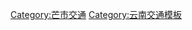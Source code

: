 <div style="position: relative; font-size:smaller" class="center">
{{Image label begin|image=芒市交通图.svg|width={{{1|700}}}|link=}}
{{Image label|x=450|y=34|scale={{{1|700}}}/1840|text=[[梁河县|<small style="color: black;background-color:white">梁&nbsp;河&nbsp;方&nbsp;向</small>]]}}
{{Image label|x=1813|y=34|scale={{{1|700}}}/1840|text=[[隆阳区|<small style="color: black;background-color:white;line-height:1.5em;">保<br>山<br>方<br>向</small>]]}}
{{Image label|x=1813|y=600|scale={{{1|700}}}/1840|text=[[勐糯镇|<small style="color: black;background-color:white;line-height:1.5em;">勐<br>糯<br>方<br>向</small>]]}}
{{Image label|x=25|y=1075|scale={{{1|700}}}/1840|text=[[陇川县|<small style="color: black;background-color:white;line-height:1.5em;">陇<br>川<br>方<br>向</small>]]}}
{{Image label|x=25|y=1573|scale={{{1|700}}}/1840|text=[[瑞丽市|<small style="color: black;background-color:white;">瑞&nbsp;丽&nbsp;方&nbsp;向</small>]]}}
<!--图例-->
{{Image label|x=170|y=40|scale={{{1|700}}}/1840|text=图&nbsp;&nbsp;&nbsp;&nbsp;&nbsp;&nbsp;例}}
{{Image label|x=175|y=90|scale={{{1|700}}}/1840|text=[[云南高速公路|<small style="color: black;">高速公路及出入口</small>]]}}
{{Image label|x=175|y=140|scale={{{1|700}}}/1840|text=[[中华人民共和国国道|<small style="color: black;">国道</small>]]}}
{{Image label|x=175|y=195|scale={{{1|700}}}/1840|text=[[云南省道|<small style="color: black;">省道</small>]]}}
{{Image label|x=175|y=255|scale={{{1|700}}}/1840|text=<small style="color: black;">其他公路</small>}}
{{Image label|x=175|y=310|scale={{{1|700}}}/1840|text=[[云南省铁路运输|<small style="color: black;">铁路及车站&nbsp;(在建)</small>]]}}
{{Image label|x=175|y=370|scale={{{1|700}}}/1840|text=[[德宏芒市机场|<small style="color: black;">德宏芒市机场</small>]]}}
{{Image label|x=175|y=430|scale={{{1|700}}}/1840|text=<small style="color: black; font-size:7px;">乡镇</small>}}
{{Image label|x=175|y=490|scale={{{1|700}}}/1840|text=<small style="color: black; font-size:7px;">其他地点</small>}}
<!--水系-->
{{Image label|x=1520|y=1540|scale={{{1|700}}}/1840|text=[[怒江|<small style="color: #00477D;">怒</small>]]}}
{{Image label|x=1690|y=1500|scale={{{1|700}}}/1840|text=[[怒江|<small style="color: #00477D;">江</small>]]}}
{{Image label|x=580|y=660|scale={{{1|700}}}/1840|text=[[瑞丽江|<small style="color: #00477D;">龙</small>]]}}
{{Image label|x=460|y=740|scale={{{1|700}}}/1840|text=[[瑞丽江|<small style="color: #00477D;">川</small>]]}}
{{Image label|x=370|y=830|scale={{{1|700}}}/1840|text=[[瑞丽江|<small style="color: #00477D;">江</small>]]}}
{{Image label|x=650|y=1095|scale={{{1|700}}}/1840|text=[[芒市河|<small style="color: #00477D;">芒</small>]]}}
{{Image label|x=600|y=1150|scale={{{1|700}}}/1840|text=[[芒市河|<small style="color: #00477D;">市</small>]]}}
{{Image label|x=550|y=1200|scale={{{1|700}}}/1840|text=[[芒市河|<small style="color: #00477D;">河</small>]]}}
{{Image label|x=150|y=1100|scale={{{1|700}}}/1840|text=[[龙江水电站|<small style="color: #00477D;">龙江水库</small>]]}}
{{Image label|x=900|y=130|scale={{{1|700}}}/1840|text=[[弄另水电站|<small style="color: #00477D;">弄另水库</small>]]}}
<!--相邻地区-->
{{Image label|x=800|y=1570|scale={{{1|700}}}/1840|text=[[木姐县|<span style="color: #704214;">'''缅甸&nbsp;木姐县'''</span>]]}}
{{Image label|x=1600|y=1570|scale={{{1|700}}}/1840|text=[[果敢|<span style="color: #704214;">'''缅甸&nbsp;果敢自治区'''</span>]]}}
{{Image label|x=240|y=1520|scale={{{1|700}}}/1840|text=[[瑞丽市|<span style="color: black">'''瑞丽市'''</span>]]}}
{{Image label|x=240|y=700|scale={{{1|700}}}/1840|text=[[陇川县|<span style="color: black">'''陇川县'''</span>]]}}
{{Image label|x=50|y=1275|scale={{{1|700}}}/1840|text=[[陇川县|<span style="color: black">'''陇川县'''</span>]]}}
{{Image label|x=600|y=150|scale={{{1|700}}}/1840|text=[[梁河县|<span style="color: black">'''梁河县'''</span>]]}}
{{Image label|x=1350|y=150|scale={{{1|700}}}/1840|text=[[龙陵县|<span style="color: black">'''龙陵县'''</span>]]}}
{{Image label|x=1790|y=1000|scale={{{1|700}}}/1840|text=[[龙陵县|<span style="color: black">'''龙<br>陵<br>县'''</span>]]}}
<!--地点-->
{{Image label|x=1500|y=550|scale={{{1|700}}}/1840|text=[[勐焕街道|<small style="color: #704214;">勐焕街道</small>]]}}
{{Image label|x=1400|y=525|scale={{{1|700}}}/1840|text=[[芒市镇|<small style="color: #704214;">芒市镇</small>]]}}
{{Image label|x=740|y=1095|scale={{{1|700}}}/1840|text=[[遮放镇|<small style="color: #704214;">遮放镇</small>]]}}
{{Image label|x=1090|y=1090|scale={{{1|700}}}/1840|text=[[勐戛镇|<small style="color: #704214;">勐戛镇</small>]]}}
{{Image label|x=815|y=1500|scale={{{1|700}}}/1840|text=[[芒海镇|<small style="color: #704214;">芒海镇</small>]]}}
{{Image label|x=1270|y=750|scale={{{1|700}}}/1840|text=[[风平镇|<small style="color: #704214;">风平镇</small>]]}}
{{Image label|x=935|y=315|scale={{{1|700}}}/1840|text=[[江东乡|<small style="color: #704214;">江东乡</small>]]}}
{{Image label|x=1090|y=525|scale={{{1|700}}}/1840|text=[[轩岗乡|<small style="color: #704214;">轩岗乡</small>]]}}
{{Image label|x=1485|y=1450|scale={{{1|700}}}/1840|text=[[中山乡 (芒市)|<small style="color: #704214;">中山乡</small>]]}}
{{Image label|x=470|y=930|scale={{{1|700}}}/1840|text=[[西山乡 (芒市)|<small style="color: #704214;">西山乡</small>]]}}
{{Image label|x=725|y=560|scale={{{1|700}}}/1840|text=[[五岔路乡|<small style="color: #704214;">五岔路乡</small>]]}}
{{Image label|x=900|y=925|scale={{{1|700}}}/1840|text=[[三台山德昂族乡|<small style="color: #704214;">三台山德昂族乡</small>]]}}
{{Image label|x=335|y=1255|scale={{{1|700}}}/1840|text=[[遮放农场|<small style="color: #704214;">遮放农场</small>]]}}
{{Image label|x=1415|y=310|scale={{{1|700}}}/1840|text=[[象滚塘乡|<small style="color: #704214;">象滚塘</small>]]}}
{{Image label|x=750|y=1285|scale={{{1|700}}}/1840|text=[[东山乡 (潞西市)|<small style="color: #704214;">东山</small>]]}}
{{Image label|x=1425|y=710|scale={{{1|700}}}/1840|text=[[法帕镇|<small style="color: #704214;">法帕</small>]]}}
{{Image label|x=1350|y=945|scale={{{1|700}}}/1840|text=<small style="color: #704214;">勐稳</small>}}
{{Image label|x=205|y=1570|scale={{{1|700}}}/1840|text=[[畹町镇|<small style="color: #704214;">畹町镇</small>]]}}
{{Image label|x=80|y=1050|scale={{{1|700}}}/1840|text=[[勐约乡|<small style="color: #704214;">勐<br>约<br>乡</small>]]}}
{{Image label|x=660|y=235|scale={{{1|700}}}/1840|text=[[勐养镇 (梁河县)|<small style="color: #704214;">勐养镇</small>]]}}
{{Image label|x=1560|y=180|scale={{{1|700}}}/1840|text=[[龙山镇 (龙陵县)|<small style="color: #704214;">龙山镇<br>(龙陵县城)</small>]]}}
{{Image label|x=1750|y=535|scale={{{1|700}}}/1840|text=[[象达镇|<small style="color: #704214;">象达镇</small>]]}}
<!--交通地点-->
{{Image label|x=1325|y=650|scale={{{1|700}}}/1840|text=[[德宏芒市机场|<span style="color: black;">LUM</span>]]}}
{{Image label|x=1680|y=350|scale={{{1|700}}}/1840|text=[[龙陵站|<span style="color: black;">龙陵站</span>]]}}
{{Image label|x=1400|y=425|scale={{{1|700}}}/1840|text=[[芒乖站|<span style="color: black;">芒乖站</span>]]}}
{{Image label|x=1290|y=520|scale={{{1|700}}}/1840|text=[[芒市站|<span style="color: black;">芒市站</span>]]}}
{{Image label|x=970|y=760|scale={{{1|700}}}/1840|text=[[芒市西站|<span style="color: black;">芒市西站</span>]]}}
{{Image label|x=800|y=1010|scale={{{1|700}}}/1840|text=[[坝托站|<span style="color: black;">坝托站</span>]]}}
{{Image label|x=630|y=1230|scale={{{1|700}}}/1840|text=[[遮放站|<span style="color: black;">遮放站</span>]]}}
{{Image label|x=300|y=1400|scale={{{1|700}}}/1840|text=[[戛中站|<span style="color: black;">戛中站</span>]]}}
<!--道路名称-->
{{Image label|x=675|y=975|scale={{{1|700}}}/1840|text=[[龙瑞高速公路|<span style="color: black;">龙</span>]]}}
{{Image label|x=615|y=1025|scale={{{1|700}}}/1840|text=[[龙瑞高速公路|<span style="color: black;">瑞</span>]]}}
{{Image label|x=565|y=1075|scale={{{1|700}}}/1840|text=[[龙瑞高速公路|<span style="color: black;">高</span>]]}}
{{Image label|x=515|y=1125|scale={{{1|700}}}/1840|text=[[龙瑞高速公路|<span style="color: black;">速</span>]]}}
{{Image label|x=1200|y=780|scale={{{1|700}}}/1840|text=[[320国道|<span style="color: black;">G320</span>]]}}
{{Image label|x=1140|y=800|scale={{{1|700}}}/1840|text=[[320国道|<span style="color: black;">国</span>]]}}
{{Image label|x=1070|y=850|scale={{{1|700}}}/1840|text=[[320国道|<span style="color: black;">道</span>]]}}
{{Image label|x=830|y=650|scale={{{1|700}}}/1840|text=[[芒梁公路|<span style="color: black;">芒</span>]]}}
{{Image label|x=900|y=620|scale={{{1|700}}}/1840|text=[[芒梁公路|<span style="color: black;">梁</span>]]}}
{{Image label|x=980|y=620|scale={{{1|700}}}/1840|text=[[芒梁公路|<span style="color: black;">公</span>]]}}
{{Image label|x=1060|y=620|scale={{{1|700}}}/1840|text=[[芒梁公路|<span style="color: black;">路</span>]]}}
{{Image label|x=800|y=330|scale={{{1|700}}}/1840|text=<span style="color: black;">芒</span>}}
{{Image label|x=840|y=360|scale={{{1|700}}}/1840|text=<span style="color: black;">梁</span>}}
{{Image label|x=830|y=410|scale={{{1|700}}}/1840|text=<span style="color: black;">公</span>}}
{{Image label|x=860|y=450|scale={{{1|700}}}/1840|text=<span style="color: black;">路</span>}}
{{Image label|x=900|y=470|scale={{{1|700}}}/1840|text=<span style="color: black;">旧</span>}}
{{Image label|x=950|y=480|scale={{{1|700}}}/1840|text=<span style="color: black;">线</span>}}
{{Image label|x=100|y=1180|scale={{{1|700}}}/1840|text=[[遮陇公路|<span style="color: black;">遮</span>]]}}
{{Image label|x=150|y=1200|scale={{{1|700}}}/1840|text=[[遮陇公路|<span style="color: black;">陇</span>]]}}
{{Image label|x=200|y=1190|scale={{{1|700}}}/1840|text=[[遮陇公路|<span style="color: black;">公</span>]]}}
{{Image label|x=250|y=1180|scale={{{1|700}}}/1840|text=[[遮陇公路|<span style="color: black;">路</span>]]}}
{{Image label|x=675|y=1300|scale={{{1|700}}}/1840|text=[[遮芒公路|<span style="color: black;">遮</span>]]}}
{{Image label|x=720|y=1360|scale={{{1|700}}}/1840|text=[[遮芒公路|<span style="color: black;">芒</span>]]}}
{{Image label|x=765|y=1400|scale={{{1|700}}}/1840|text=[[遮芒公路|<span style="color: black;">公</span>]]}}
{{Image label|x=765|y=1460|scale={{{1|700}}}/1840|text=[[遮芒公路|<span style="color: black;">路</span>]]}}
{{Image label|x=1350|y=825|scale={{{1|700}}}/1840|text=[[236省道 (云南)|<span style="color: black;">芒</span>]]}}
{{Image label|x=1300|y=875|scale={{{1|700}}}/1840|text=[[236省道 (云南)|<span style="color: black;">勐</span>]]}}
{{Image label|x=1280|y=945|scale={{{1|700}}}/1840|text=[[236省道 (云南)|<span style="color: black;">公</span>]]}}
{{Image label|x=1220|y=970|scale={{{1|700}}}/1840|text=[[236省道 (云南)|<span style="color: black;">路</span>]]}}
{{Image label|x=1350|y=1070|scale={{{1|700}}}/1840|text=[[236省道 (云南)|<span style="color: black;">中</span>]]}}
{{Image label|x=1350|y=1140|scale={{{1|700}}}/1840|text=[[236省道 (云南)|<span style="color: black;">山</span>]]}}
{{Image label|x=1350|y=1210|scale={{{1|700}}}/1840|text=[[236省道 (云南)|<span style="color: black;">公</span>]]}}
{{Image label|x=1350|y=1280|scale={{{1|700}}}/1840|text=[[236省道 (云南)|<span style="color: black;">路</span>]]}}
{{Image label|x=1530|y=630|scale={{{1|700}}}/1840|text=[[236省道 (云南)|<span style="color: black;">中</span>]]}}
{{Image label|x=1580|y=620|scale={{{1|700}}}/1840|text=[[236省道 (云南)|<span style="color: black;">东</span>]]}}
{{Image label|x=1630|y=610|scale={{{1|700}}}/1840|text=[[236省道 (云南)|<span style="color: black;">公</span>]]}}
{{Image label|x=1680|y=620|scale={{{1|700}}}/1840|text=[[236省道 (云南)|<span style="color: black;">路</span>]]}}
{{Image label|x=1050|y=680|scale={{{1|700}}}/1840|text=[[芒瑞大道|<span style="color: black;">芒</span>]]}}
{{Image label|x=970|y=710|scale={{{1|700}}}/1840|text=[[芒瑞大道|<span style="color: black;">瑞</span>]]}}
{{Image label|x=890|y=740|scale={{{1|700}}}/1840|text=[[芒瑞大道|<span style="color: black;">大</span>]]}}
{{Image label|x=820|y=800|scale={{{1|700}}}/1840|text=[[芒瑞大道|<span style="color: black;">道</span>]]}}
{{Image label|x=570|y=1260|scale={{{1|700}}}/1840|text=[[大瑞铁路|<span style="color: black;">大</span>]]}}
{{Image label|x=530|y=1290|scale={{{1|700}}}/1840|text=[[大瑞铁路|<span style="color: black;">瑞</span>]]}}
{{Image label|x=490|y=1310|scale={{{1|700}}}/1840|text=[[大瑞铁路|<span style="color: black;">铁</span>]]}}
{{Image label|x=450|y=1330|scale={{{1|700}}}/1840|text=[[大瑞铁路|<span style="color: black;">路</span>]]}}
</div>
<noinclude>
[[Category:芒市交通]]
[[Category:云南交通模板]]
</noinclude>
